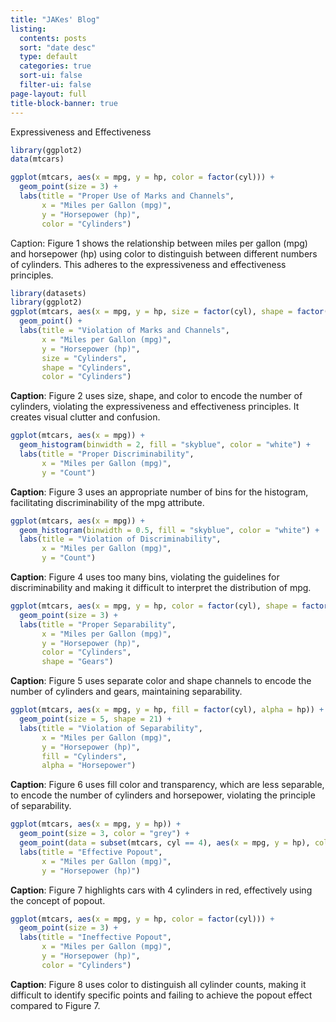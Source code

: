 ```yaml
---
title: "JAKes' Blog"
listing:
  contents: posts
  sort: "date desc"
  type: default
  categories: true
  sort-ui: false
  filter-ui: false
page-layout: full
title-block-banner: true
---
```


Expressiveness and Effectiveness

```r
library(ggplot2)
data(mtcars)

ggplot(mtcars, aes(x = mpg, y = hp, color = factor(cyl))) +
  geom_point(size = 3) +
  labs(title = "Proper Use of Marks and Channels",
       x = "Miles per Gallon (mpg)",
       y = "Horsepower (hp)",
       color = "Cylinders")
```

Caption: Figure 1 shows the relationship between miles per gallon (mpg) and horsepower (hp) using color to distinguish between different numbers of cylinders. This adheres to the expressiveness and effectiveness principles.

```r
library(datasets)
library(ggplot2)
ggplot(mtcars, aes(x = mpg, y = hp, size = factor(cyl), shape = factor(cyl), color = factor(cyl))) +
  geom_point() +
  labs(title = "Violation of Marks and Channels",
       x = "Miles per Gallon (mpg)",
       y = "Horsepower (hp)",
       size = "Cylinders",
       shape = "Cylinders",
       color = "Cylinders")
```

**Caption**: Figure 2 uses size, shape, and color to encode the number of cylinders, violating the expressiveness and effectiveness principles. It creates visual clutter and confusion.

```r
ggplot(mtcars, aes(x = mpg)) +
  geom_histogram(binwidth = 2, fill = "skyblue", color = "white") +
  labs(title = "Proper Discriminability",
       x = "Miles per Gallon (mpg)",
       y = "Count")
```

**Caption**: Figure 3 uses an appropriate number of bins for the histogram, facilitating discriminability of the mpg attribute.

```r
ggplot(mtcars, aes(x = mpg)) +
  geom_histogram(binwidth = 0.5, fill = "skyblue", color = "white") +
  labs(title = "Violation of Discriminability",
       x = "Miles per Gallon (mpg)",
       y = "Count")

```

**Caption**: Figure 4 uses too many bins, violating the guidelines for discriminability and making it difficult to interpret the distribution of mpg.

```r
ggplot(mtcars, aes(x = mpg, y = hp, color = factor(cyl), shape = factor(gear))) +
  geom_point(size = 3) +
  labs(title = "Proper Separability",
       x = "Miles per Gallon (mpg)",
       y = "Horsepower (hp)",
       color = "Cylinders",
       shape = "Gears")

```

**Caption**: Figure 5 uses separate color and shape channels to encode the number of cylinders and gears, maintaining separability.

```r
ggplot(mtcars, aes(x = mpg, y = hp, fill = factor(cyl), alpha = hp)) +
  geom_point(size = 5, shape = 21) +
  labs(title = "Violation of Separability",
       x = "Miles per Gallon (mpg)",
       y = "Horsepower (hp)",
       fill = "Cylinders",
       alpha = "Horsepower")

```

**Caption**: Figure 6 uses fill color and transparency, which are less separable, to encode the number of cylinders and horsepower, violating the principle of separability.

```r
ggplot(mtcars, aes(x = mpg, y = hp)) +
  geom_point(size = 3, color = "grey") +
  geom_point(data = subset(mtcars, cyl == 4), aes(x = mpg, y = hp), color = "red", size = 4) +
  labs(title = "Effective Popout",
       x = "Miles per Gallon (mpg)",
       y = "Horsepower (hp)")

```

**Caption**: Figure 7 highlights cars with 4 cylinders in red, effectively using the concept of popout.

```r
ggplot(mtcars, aes(x = mpg, y = hp, color = factor(cyl))) +
  geom_point(size = 3) +
  labs(title = "Ineffective Popout",
       x = "Miles per Gallon (mpg)",
       y = "Horsepower (hp)",
       color = "Cylinders")

```

**Caption**: Figure 8 uses color to distinguish all cylinder counts, making it difficult to identify specific points and failing to achieve the popout effect compared to Figure 7.
